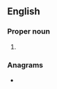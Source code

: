 {{also|Naia|naia}}
==English==

===Proper noun===
{{en-proper noun}}

# {{lb|en|US}} {{initialism of|en|{{w|National Association of Intercollegiate Athletics}}}}

===Anagrams===
* {{anagrams|en|a=aain|-iana|IANA|naai}}